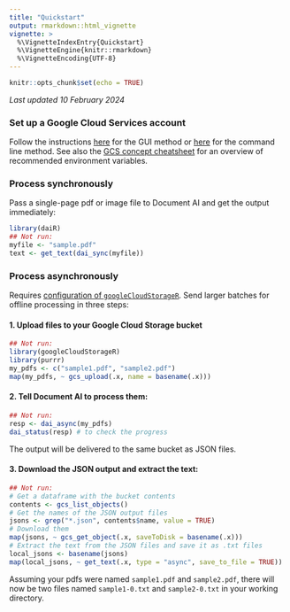 ```yaml
---
title: "Quickstart"
output: rmarkdown::html_vignette
vignette: >
  %\VignetteIndexEntry{Quickstart}
  %\VignetteEngine{knitr::rmarkdown}
  %\VignetteEncoding{UTF-8}
---
```


```r
knitr::opts_chunk$set(echo = TRUE)
```

*Last updated 10 February 2024*
\

### Set up a Google Cloud Services account

Follow the instructions [here](https://dair.info/articles/configuration.html) for the GUI method or [here](https://dair.info/articles/gcs_cli.html) for the command line method. See also the [GCS concept cheatsheet](https://dair.info/articles/cheatsheet.html) for an overview of recommended environment variables.

### Process synchronously

Pass a single-page pdf or image file to Document AI and get the output immediately:

```r
library(daiR)
## Not run:
myfile <- "sample.pdf"
text <- get_text(dai_sync(myfile))
```

### Process asynchronously 

Requires [configuration of `googleCloudStorageR`](https://dair.info/articles/gcs_storage.html). Send larger batches for offline processing in three steps:

#### 1. Upload files to your Google Cloud Storage bucket

```r
## Not run:
library(googleCloudStorageR)
library(purrr)
my_pdfs <- c("sample1.pdf", "sample2.pdf")
map(my_pdfs, ~ gcs_upload(.x, name = basename(.x)))
```

#### 2. Tell Document AI to process them:

```r
## Not run:
resp <- dai_async(my_pdfs)
dai_status(resp) # to check the progress
```

The output will be delivered to the same bucket as JSON files.

#### 3. Download the JSON output and extract the text:

```r
## Not run:
# Get a dataframe with the bucket contents
contents <- gcs_list_objects()
# Get the names of the JSON output files
jsons <- grep("*.json", contents$name, value = TRUE)
# Download them 
map(jsons, ~ gcs_get_object(.x, saveToDisk = basename(.x)))
# Extract the text from the JSON files and save it as .txt files
local_jsons <- basename(jsons)
map(local_jsons, ~ get_text(.x, type = "async", save_to_file = TRUE))
```

Assuming your pdfs were named `sample1.pdf` and `sample2.pdf`, there will now be two files named `sample1-0.txt` and `sample2-0.txt` in your working directory.
